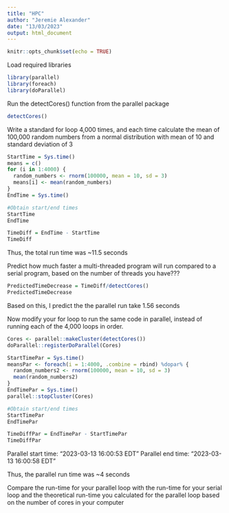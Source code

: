 ```yaml
---
title: "HPC"
author: "Jeremie Alexander"
date: "13/03/2023"
output: html_document
---
```


```r
knitr::opts_chunk$set(echo = TRUE)
```

Load required libraries

```r
library(parallel)
library(foreach)
library(doParallel)
```


Run the detectCores() function from the parallel package

```r
detectCores()
```


Write a standard for loop 4,000 times, and each time calculate the mean of 100,000 random numbers from a normal distribution with mean of 10 and standard deviation of 3

```r

StartTime = Sys.time()
means = c()
for (i in 1:4000) {
  random_numbers <- rnorm(100000, mean = 10, sd = 3)
  means[i] <- mean(random_numbers)
}
EndTime = Sys.time()

#Obtain start/end times
StartTime
EndTime

TimeDiff = EndTime - StartTime
TimeDiff
```

Thus, the total run time was ~11.5 seconds

Predict how much faster a multi-threaded program will run compared to a serial program, based on the number of threads you have???

```r
PredictedTimeDecrease = TimeDiff/detectCores()
PredictedTimeDecrease
```

Based on this, I predict the the parallel run take 1.56 seconds

Now modify your for loop to run the same code in parallel, instead of running each of the 4,000 loops in order.

```r

Cores <- parallel::makeCluster(detectCores())
doParallel::registerDoParallel(Cores)

StartTimePar = Sys.time()
meansPar <- foreach(i = 1:4000, .combine = rbind) %dopar% {
  random_numbers2 <- rnorm(100000, mean = 10, sd = 3)
  mean(random_numbers2)
}
EndTimePar = Sys.time()
parallel::stopCluster(Cores)

#Obtain start/end times
StartTimePar
EndTimePar

TimeDiffPar = EndTimePar - StartTimePar
TimeDiffPar
```

Parallel start time: "2023-03-13 16:00:53 EDT"
Parallel end time: "2023-03-13 16:00:58 EDT"

Thus, the parallel run time was ~4 seconds

Compare the run-time for your parallel loop with the run-time for your serial loop and the theoretical run-time you calculated for the parallel loop based on the number of cores in your computer

```r

```



















